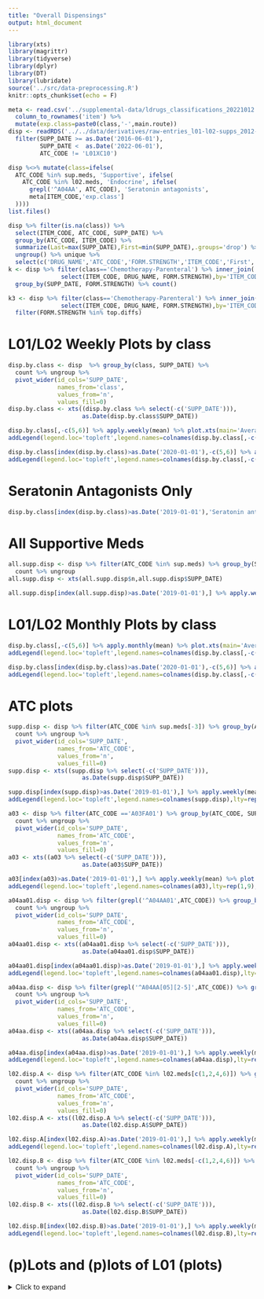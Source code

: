 ```yaml
---
title: "Overall Dispensings"
output: html_document
---
```


```r
library(xts)
library(magrittr)
library(tidyverse)
library(dplyr)
library(DT)
library(lubridate)
source('../src/data-preprocessing.R')
knitr::opts_chunk$set(echo = F)

meta <- read.csv('../supplemental-data/ldrugs_classifications_20221012.csv') %>% 
  column_to_rownames('item') %>%
  mutate(exp.class=paste0(class,'-',main.route))
disp <- readRDS('../../data/derivatives/raw-entries_l01-l02-supps_2012-2022.rds') %>%
  filter(SUPP_DATE >= as.Date('2016-06-01'),
         SUPP_DATE <  as.Date('2022-06-01'),
         ATC_CODE != 'L01XC10')

disp %<>% mutate(class=ifelse(
  ATC_CODE %in% sup.meds, 'Supportive', ifelse(
    ATC_CODE %in% l02.meds, 'Endocrine', ifelse(
      grepl('^A04AA', ATC_CODE), 'Seratonin antagonists',
      meta[ITEM_CODE,'exp.class']
  ))))
list.files()
```

<!-- # Item codes not included in the classification sheet -->

```r
disp %>% filter(is.na(class)) %>% 
  select(ITEM_CODE, ATC_CODE, SUPP_DATE) %>%
  group_by(ATC_CODE, ITEM_CODE) %>% 
  summarize(Last=max(SUPP_DATE),First=min(SUPP_DATE),.groups='drop') %>%
  ungroup() %>% unique %>% 
  select(c('DRUG_NAME','ATC_CODE','FORM.STRENGTH','ITEM_CODE','First','Last')) %>% datatable #write.csv(.,'../supplemental-data/l01-missing-classification.csv',row.names=F) 
k <- disp %>% filter(class=='Chemotherapy-Parenteral') %>% inner_join(.,load.drugmap(paste0('../',drugmap.path)) %>% 
               select(ITEM_CODE, DRUG_NAME, FORM.STRENGTH),by='ITEM_CODE') %>% 
  group_by(SUPP_DATE, FORM.STRENGTH) %>% count()

k3 <- disp %>% filter(class=='Chemotherapy-Parenteral') %>% inner_join(.,load.drugmap(paste0('../',drugmap.path)) %>% 
               select(ITEM_CODE, DRUG_NAME, FORM.STRENGTH),by='ITEM_CODE') %>% 
  filter(FORM.STRENGTH %in% top.diffs)

```

# L01/L02 Weekly Plots by class

```r
disp.by.class <- disp  %>% group_by(class, SUPP_DATE) %>% 
  count %>% ungroup %>%
  pivot_wider(id_cols='SUPP_DATE', 
              names_from='class', 
              values_from='n',
              values_fill=0) 
disp.by.class <- xts((disp.by.class %>% select(-c('SUPP_DATE'))),
                     as.Date(disp.by.class$SUPP_DATE))

disp.by.class[,-c(5,6)] %>% apply.weekly(mean) %>% plot.xts(main='Average daily dispensings (by week)', ylim=c(0,400)) %>% invisible()
addLegend(legend.loc='topleft',legend.names=colnames(disp.by.class[,-c(5,6)]),lty=rep(1,9),lwd=rep(2,9),col=c(1:9),ncol=3, cex=0.8)
```

```r

disp.by.class[index(disp.by.class)>as.Date('2020-01-01'),-c(5,6)] %>% apply.weekly(mean) %>% plot.xts(main='Average daily dispensings (by week)', ylim=c(0,400)) %>% invisible()
addLegend(legend.loc='topleft',legend.names=colnames(disp.by.class[,-c(5,6)]),lty=rep(1,9),lwd=rep(2,9),col=c(1:9),ncol=3, cex=0.8)
```

# Seratonin Antagonists Only
```r
disp.by.class[index(disp.by.class)>as.Date('2019-01-01'),'Seratonin antagonists'] %>% apply.weekly(mean) %>% plot.xts(main='Seratonin antagonists (by week)')
```

# All Supportive Meds
```r
all.supp.disp <- disp %>% filter(ATC_CODE %in% sup.meds) %>% group_by(SUPP_DATE) %>% 
  count %>% ungroup 
all.supp.disp <- xts(all.supp.disp$n,all.supp.disp$SUPP_DATE)

all.supp.disp[index(all.supp.disp)>as.Date('2019-01-01'),] %>% apply.weekly(mean) %>% plot.xts(main='All Supportive meds (by week)')
```

# L01/L02 Monthly Plots by class
```r
disp.by.class[,-c(5,6)] %>% apply.monthly(mean) %>% plot.xts(main='Average daily dispensings (by month)', ylim=c(0,400)) %>% invisible()
addLegend(legend.loc='topleft',legend.names=colnames(disp.by.class[,-c(5,6)]),lty=rep(1,9),lwd=rep(2,9),col=c(1:9),ncol=3, cex=0.8)
```

```r

disp.by.class[index(disp.by.class)>as.Date('2020-01-01'),-c(5,6)] %>% apply.monthly(mean) %>% plot.xts(main='Average daily dispensings (by month)', ylim=c(0,400)) %>% invisible()
addLegend(legend.loc='topleft',legend.names=colnames(disp.by.class[,-c(5,6)]),lty=rep(1,9),lwd=rep(2,9),col=c(1:9),ncol=3, cex=0.8)
```

# ATC plots
```r
supp.disp <- disp %>% filter(ATC_CODE %in% sup.meds[-3]) %>% group_by(ATC_CODE, SUPP_DATE) %>% 
  count %>% ungroup %>%
  pivot_wider(id_cols='SUPP_DATE', 
              names_from='ATC_CODE', 
              values_from='n',
              values_fill=0) 
supp.disp <- xts((supp.disp %>% select(-c('SUPP_DATE'))),
                     as.Date(supp.disp$SUPP_DATE))

supp.disp[index(supp.disp)>as.Date('2019-01-01'),] %>% apply.weekly(mean) %>% plot.xts(main='Supportive meds (by week)') %>% invisible()
addLegend(legend.loc='topleft',legend.names=colnames(supp.disp),lty=rep(1,9),lwd=rep(2,9),col=c(1:9),ncol=3, cex=0.8)
```

```r
a03 <- disp %>% filter(ATC_CODE =='A03FA01') %>% group_by(ATC_CODE, SUPP_DATE) %>% 
  count %>% ungroup %>%
  pivot_wider(id_cols='SUPP_DATE', 
              names_from='ATC_CODE', 
              values_from='n',
              values_fill=0) 
a03 <- xts((a03 %>% select(-c('SUPP_DATE'))),
                     as.Date(a03$SUPP_DATE))

a03[index(a03)>as.Date('2019-01-01'),] %>% apply.weekly(mean) %>% plot.xts(main='A03FA01 [supportive] (by week)') %>% invisible()
addLegend(legend.loc='topleft',legend.names=colnames(a03),lty=rep(1,9),lwd=rep(2,9),col=c(1:9),ncol=3, cex=0.8)
```
```r
a04aa01.disp <- disp %>% filter(grepl('^A04AA01',ATC_CODE)) %>% group_by(ATC_CODE, SUPP_DATE) %>% 
  count %>% ungroup %>%
  pivot_wider(id_cols='SUPP_DATE', 
              names_from='ATC_CODE', 
              values_from='n',
              values_fill=0) 
a04aa01.disp <- xts((a04aa01.disp %>% select(-c('SUPP_DATE'))),
                     as.Date(a04aa01.disp$SUPP_DATE))

a04aa01.disp[index(a04aa01.disp)>as.Date('2019-01-01'),] %>% apply.weekly(mean) %>% plot.xts(main='Supportive meds (by week)') %>% invisible()
addLegend(legend.loc='topleft',legend.names=colnames(a04aa01.disp),lty=rep(1,9),lwd=rep(2,9),col=c(1:9),ncol=3, cex=0.8)
```

```r
a04aa.disp <- disp %>% filter(grepl('^A04AA[05][2-5]',ATC_CODE)) %>% group_by(ATC_CODE, SUPP_DATE) %>% 
  count %>% ungroup %>%
  pivot_wider(id_cols='SUPP_DATE', 
              names_from='ATC_CODE', 
              values_from='n',
              values_fill=0) 
a04aa.disp <- xts((a04aa.disp %>% select(-c('SUPP_DATE'))),
                     as.Date(a04aa.disp$SUPP_DATE))

a04aa.disp[index(a04aa.disp)>as.Date('2019-01-01'),] %>% apply.weekly(mean) %>% plot.xts(main='Supportive meds (by week)') %>% invisible()
addLegend(legend.loc='topleft',legend.names=colnames(a04aa.disp),lty=rep(1,9),lwd=rep(2,9),col=c(1:9),ncol=3, cex=0.8)
```

```r
l02.disp.A <- disp %>% filter(ATC_CODE %in% l02.meds[c(1,2,4,6)]) %>% group_by(ATC_CODE, SUPP_DATE) %>% 
  count %>% ungroup %>%
  pivot_wider(id_cols='SUPP_DATE', 
              names_from='ATC_CODE', 
              values_from='n',
              values_fill=0) 
l02.disp.A <- xts((l02.disp.A %>% select(-c('SUPP_DATE'))),
                     as.Date(l02.disp.A$SUPP_DATE))

l02.disp.A[index(l02.disp.A)>as.Date('2019-01-01'),] %>% apply.weekly(mean) %>% plot.xts(main='L02 Meds (by week)') %>% invisible()
addLegend(legend.loc='topleft',legend.names=colnames(l02.disp.A),lty=rep(1,9),lwd=rep(2,9),col=c(1:9),ncol=3, cex=0.8)
```

```r
l02.disp.B <- disp %>% filter(ATC_CODE %in% l02.meds[-c(1,2,4,6)]) %>% group_by(ATC_CODE, SUPP_DATE) %>% 
  count %>% ungroup %>%
  pivot_wider(id_cols='SUPP_DATE', 
              names_from='ATC_CODE', 
              values_from='n',
              values_fill=0) 
l02.disp.B <- xts((l02.disp.B %>% select(-c('SUPP_DATE'))),
                     as.Date(l02.disp.B$SUPP_DATE))

l02.disp.B[index(l02.disp.B)>as.Date('2019-01-01'),] %>% apply.weekly(mean) %>% plot.xts(main='L02 Meds (by week)') %>% invisible()
addLegend(legend.loc='topleft',legend.names=colnames(l02.disp.B),lty=rep(1,9),lwd=rep(2,9),col=c(1:9),ncol=3, cex=0.8)
```


# (p)Lots and (p)lots of L01 (plots)

<details>
<summary>Click to expand</summary>
```r
for(atc in l01.meds){
  l01.disp <- disp %>% filter(ATC_CODE == atc) %>% group_by(SUPP_DATE) %>% 
    count %>% ungroup 
  l01.disp <- xts((l01.disp %>% select(-c('SUPP_DATE'))),
                       as.Date(l01.disp$SUPP_DATE))
  
  l01.disp[index(l01.disp)>as.Date('2019-01-01'),] %>% apply.monthly(mean) %>% plot.xts(main=paste0(atc, ' daily dispensings (by month)')) %>% print()
}
```
</details>